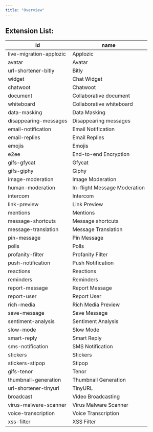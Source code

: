 ```yaml
---
title: "Overview"
---
```


## Extension List:

| id                      | name                         |
| ----------------------- | ---------------------------- |
| live-migration-applozic | Applozic                     |
| avatar                  | Avatar                       |
| url-shortener-bitly     | Bitly                        |
| widget                  | Chat Widget                  |
| chatwoot                | Chatwoot                     |
| document                | Collaborative document       |
| whiteboard              | Collaborative whiteboard     |
| data-masking            | Data Masking                 |
| disappearing-messages   | Disappearing messages        |
| email-notification      | Email Notification           |
| email-replies           | Email Replies                |
| emojis                  | Emojis                       |
| e2ee                    | End-to-end Encryption        |
| gifs-gfycat             | Gfycat                       |
| gifs-giphy              | Giphy                        |
| image-moderation        | Image Moderation             |
| human-moderation        | In-flight Message Moderation |
| intercom                | Intercom                     |
| link-preview            | Link Preview                 |
| mentions                | Mentions                     |
| message-shortcuts       | Message shortcuts            |
| message-translation     | Message Translation          |
| pin-message             | Pin Message                  |
| polls                   | Polls                        |
| profanity-filter        | Profanity Filter             |
| push-notification       | Push Notification            |
| reactions               | Reactions                    |
| reminders               | Reminders                    |
| report-message          | Report Message               |
| report-user             | Report User                  |
| rich-media              | Rich Media Preview           |
| save-message            | Save Message                 |
| sentiment-analysis      | Sentiment Analysis           |
| slow-mode               | Slow Mode                    |
| smart-reply             | Smart Reply                  |
| sms-notification        | SMS Notification             |
| stickers                | Stickers                     |
| stickers-stipop         | Stipop                       |
| gifs-tenor              | Tenor                        |
| thumbnail-generation    | Thumbnail Generation         |
| url-shortener-tinyurl   | TinyURL                      |
| broadcast               | Video Broadcasting           |
| virus-malware-scanner   | Virus Malware Scanner        |
| voice-transcription     | Voice Transcription          |
| xss-filter              | XSS Filter                   |
